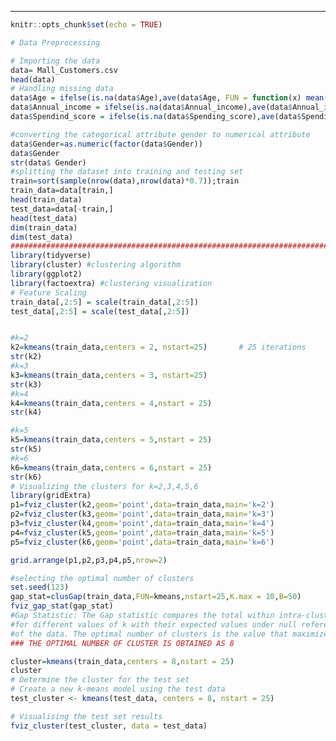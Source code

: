 ---

```{r setup, include=FALSE}
knitr::opts_chunk$set(echo = TRUE)
```



```{r echo=TRUE}
# Data Preprocessing 

# Importing the data
data= Mall_Customers.csv
head(data)
# Handling missing data
data$Age = ifelse(is.na(data$Age),ave(data$Age, FUN = function(x) mean(x, na.rm = TRUE)),data$Age)
data$Annual_income = ifelse(is.na(data$Annual_income),ave(data$Annual_income, FUN = function(x) mean(x, na.rm = TRUE)),data$Annual_income)
data$Spendind_score = ifelse(is.na(data$Spending_score),ave(data$Spending_score, FUN = function(x) mean(x, na.rm = TRUE)),data$Spending_score)

#converting the categorical attribute gender to numerical attribute
data$Gender=as.numeric(factor(data$Gender))
data$Gender
str(data$ Gender)
#splitting the dataset into training and testing set
train=sort(sample(nrow(data),nrow(data)*0.7));train
train_data=data[train,]
head(train_data)
test_data=data[-train,]
head(test_data)
dim(train_data)
dim(test_data)
##########################################################################################
library(tidyverse)
library(cluster) #clustering algorithm
library(ggplot2)
library(factoextra) #clustering visualization
# Feature Scaling
train_data[,2:5] = scale(train_data[,2:5])
test_data[,2:5] = scale(test_data[,2:5])


#k=2
k2=kmeans(train_data,centers = 2, nstart=25)       # 25 iterations 
str(k2) 
#k=3
k3=kmeans(train_data,centers = 3, nstart=25)       
str(k3) 
#k=4
k4=kmeans(train_data,centers = 4,nstart = 25)       
str(k4)

#k=5
k5=kmeans(train_data,centers = 5,nstart = 25)    
str(k5)
#k=6
k6=kmeans(train_data,centers = 6,nstart = 25)    
str(k6)
# Visualizing the clusters for k=2,3,4,5,6
library(gridExtra)
p1=fviz_cluster(k2,geom='point',data=train_data,main='k=2')
p2=fviz_cluster(k3,geom='point',data=train_data,main='k=3')
p3=fviz_cluster(k4,geom='point',data=train_data,main='k=4')
p4=fviz_cluster(k5,geom='point',data=train_data,main='k=5')
p5=fviz_cluster(k6,geom='point',data=train_data,main='k=6')

grid.arrange(p1,p2,p3,p4,p5,nrow=2)

#selecting the optimal number of clusters
set.seed(123)
gap_stat=clusGap(train_data,FUN=kmeans,nstart=25,K.max = 10,B=50)
fviz_gap_stat(gap_stat)
#Gap Statistic: The Gap statistic compares the total within intra-cluster variation 
#for different values of k with their expected values under null reference distribution 
#of the data. The optimal number of clusters is the value that maximizes the Gap statistic.
### THE OPTIMAL NUMBER OF CLUSTER IS OBTAINED AS 8

cluster=kmeans(train_data,centers = 8,nstart = 25)
cluster
# Determine the cluster for the test set
# Create a new k-means model using the test data
test_cluster <- kmeans(test_data, centers = 8, nstart = 25)

# Visualising the test set results
fviz_cluster(test_cluster, data = test_data)
```

